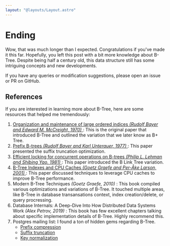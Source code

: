 ```yaml
---
layout: "@layouts/Layout.astro"
---
```


<h1 class="my-12">
  <div class="text-4xl font-bold">Ending</div>
</h1>

Wow, that was much longer than I expected. Congratulations if you've made it
this far. Hopefully, you left this post with a bit more knowledge about B-Tree.
Despite being half a century old, this data structure still has some intriguing
concepts and new developments.

If you have any queries or modification suggestions, please open an issue or PR on GitHub.

## References

If you are interested in learning more about B-Tree, here are some resources that helped me tremendously:

<ol class="list-decimal pl-10">
  <li>
    <a href="https://dl.acm.org/doi/10.1145/1734663.1734671" rel="noopener noreferrer" target="_blank" class="link inline">
      <span>Organization and maintenance of large ordered indices <em>(Rudolf Bayer and Edward M. McCreight, 1970)</em></span>
    </a>
    <span class="inline ml-1">: This is the original paper that introduced B-Tree and outlined
      the variation that we later know as B+ Tree.</span>
  </li>
  <li>
    <a href="https://dl.acm.org/doi/abs/10.1145/320521.320530" rel="noopener noreferrer" target="_blank" class="link inline">
      <span>Prefix B-trees <em>(Rudolf Bayer and Karl Unterauer, 1977)</em></span>
    </a>
    <span class="inline ml-1">: This paper presented the suffix truncation optimization.</span>
  </li>
  <li>
    <a href="https://dl.acm.org/doi/10.1145/319628.319663" rel="noopener noreferrer" target="_blank" class="link inline">
      <span>Efficient locking for concurrent operations on B-trees <em>(Philip L. Lehman and Shibing Yao, 1981)</em></span>
    </a>
    <span class="inline ml-1">: This paper introduced the B Link Tree variation.</span>
  </li>
  <li>
    <a href="https://dl.acm.org/doi/10.5555/645484.656370" rel="noopener noreferrer" target="_blank" class="link inline">
      <span class="inline ml-1">B-Tree Indexes and CPU Caches <em>(Goetz Graefe
        and Per-Åke Larson, 2001)</em></span>
    </a>
    <span class="inline ml-1">: This paper discussed techniques to
      leverage CPU caches to improve B-Tree performance.</span>
  </li>
  <li>
    <span>Modern B-Tree Techniques <em>(Goetz Graefe, 2010)</em></span>
    <span class="inline ml-1">: This book compiled various optimizations and variations of
      B-Tree. It touched multiple areas, like B-Tree in database transansations
      context, index creation/delete, or query procressing.</span>
  </li>
  <li>
    <span>Database Internals: A Deep-Dive Into How Distributed Data Systems Work <em>(Alex Petrov, 2019)</em></span>
    <span class="inline ml-1">: This book has few excellent chapters talking about specific implementation details of B-Tree. Highly recommend this.</span>
  </li>
  <li>
    <span>Postgres mailing list: I found a ton of hidden gems regarding B-Tree.</span>
    <ul class="list-disc pl-10">
      <li>
        <a
          href="https://www.postgresql.org/message-id/CAGTBQpYbhy-ahV6qzq3Yqp43uS2UrukNmf-GZxHckJVrSPj8VA%40mail.gmail.com"
          rel="noopener noreferrer"
          target="_blank"
          class="link inline"
        ><span>Prefix compression</span></a>
      </li>
      <li>
        <a
          href="https://www.postgresql.org/message-id/CAH2-Wzn5XbCzk6u0GL%2BuPnCp1tbrp2pJHJ%3D3bYT4yQ0_zzHxmw%40mail.gmail.com"
          rel="noopener noreferrer"
          target="_blank"
          class="link inline"
        ><span>Suffix truncation</span></a>
      </li>
      <li>
        <a
          href="https://wiki.postgresql.org/wiki/Key_normalization"
          rel="noopener noreferrer"
          target="_blank"
          class="link inline"
        ><span>Key normalization</span></a>
      </li>
    </ul>
  </li>
</ol>



